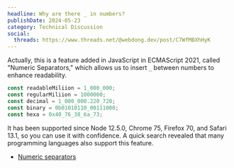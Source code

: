 ```yaml
---
headline: Why are there _ in numbers?
publishDate: 2024-05-23
category: Technical Discussion
social:
  threads: https://www.threads.net/@webdong.dev/post/C7WfMBXhHyK
---
```


Actually, this is a feature added in JavaScript in ECMAScript 2021, called "Numeric Separators," which allows us to insert `_` between numbers to enhance readability.

```js
const readableMiliion = 1_000_000;
const regularMiliion = 1000000;
const decimal = 1_000_000.220_720;
const binary = 0b01010110_00111000;
const hexa = 0x40_76_38_6a_73;
```

It has been supported since Node 12.5.0, Chrome 75, Firefox 70, and Safari 13.1, so you can use it with confidence. A quick search revealed that many programming languages also support this feature.

- [Numeric separators](https://v8.dev/features/numeric-separators)
